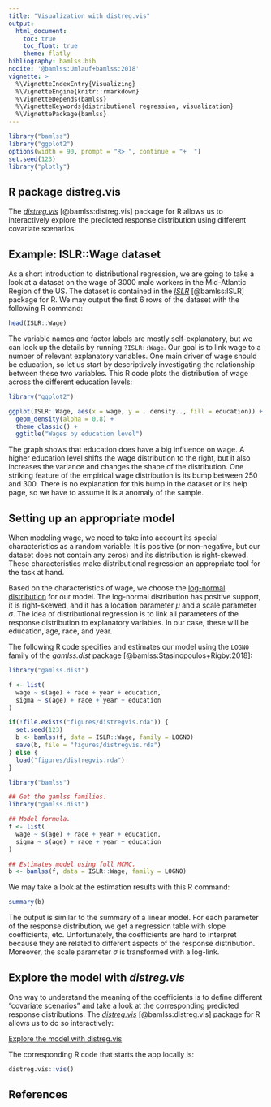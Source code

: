 ```yaml
---
title: "Visualization with distreg.vis"
output:
  html_document:
    toc: true
    toc_float: true
    theme: flatly
bibliography: bamlss.bib
nocite: '@bamlss:Umlauf+bamlss:2018'
vignette: >
  %\VignetteIndexEntry{Visualizing}
  %\VignetteEngine{knitr::rmarkdown}
  %\VignetteDepends{bamlss}
  %\VignetteKeywords{distributional regression, visualization}
  %\VignettePackage{bamlss}
---
```


```r
library("bamlss")
library("ggplot2")
options(width = 90, prompt = "R> ", continue = "+  ")
set.seed(123)
library("plotly")
```

## R package distreg.vis

The [_distreg.vis_](https://github.com/Stan125/distreg.vis) [@bamlss:distreg.vis] package for R
allows us to interactively explore the predicted response distribution using different
covariate scenarios.

## Example: ISLR::Wage dataset
As a short introduction to distributional regression, we are going to take a look at a dataset on
the wage of 3000 male workers in the Mid-Atlantic Region of the US. The dataset is contained in the
[_ISLR_](https://cran.r-project.org/package=ISLR) [@bamlss:ISLR] package for R. We may output the
first 6 rows of the dataset with the following R command:

```r
head(ISLR::Wage)
```

The variable names and factor labels are mostly self-explanatory, but we can look up the details by
running `?ISLR::Wage`. Our goal is to link wage to a number of relevant explanatory variables. One
main driver of wage should be education, so let us start by descriptively investigating the
relationship between these two variables. This R code plots the distribution of wage across the
different education levels:

```r
library("ggplot2")

ggplot(ISLR::Wage, aes(x = wage, y = ..density.., fill = education)) +
  geom_density(alpha = 0.8) +
  theme_classic() +
  ggtitle("Wages by education level")
```

The graph shows that education does have a big influence on wage. A higher education level
shifts the wage distribution to the right, but it also increases the variance and changes the
shape of the distribution. One striking feature of the empirical wage distribution is its bump
between 250 and 300. There is no explanation for this bump in the dataset or its help page, so we
have to assume it is a anomaly of the sample.

## Setting up an appropriate model

When modeling wage, we need to take into account its special characteristics as a random variable:
It is positive (or non-negative, but our dataset does not contain any zeros) and its distribution
is right-skewed. These characteristics make distributional regression an appropriate tool for the
task at hand.

Based on the characteristics of wage, we choose the
[log-normal distribution](https://en.wikipedia.org/wiki/Log-normal_distribution) for our model.
The log-normal distribution has positive support, it is right-skewed, and it has a location
parameter $\mu$ and a scale parameter $\sigma$. The idea of distributional regression is to link all
parameters of the response distribution to explanatory variables. In our case, these will be
education, age, race, and year.

The following R code specifies and estimates our model using the `LOGNO` family of the 
_gamlss.dist_ package [@bamlss:Stasinopoulos+Rigby:2018]:

```r
library("gamlss.dist")

f <- list(
  wage ~ s(age) + race + year + education,
  sigma ~ s(age) + race + year + education
)

if(!file.exists("figures/distregvis.rda")) {
  set.seed(123)
  b <- bamlss(f, data = ISLR::Wage, family = LOGNO)
  save(b, file = "figures/distregvis.rda")
} else {
  load("figures/distregvis.rda")
}
```
```r
library("bamlss")

## Get the gamlss families.
library("gamlss.dist")

## Model formula.
f <- list(
  wage ~ s(age) + race + year + education,
  sigma ~ s(age) + race + year + education
)

## Estimates model using full MCMC.
b <- bamlss(f, data = ISLR::Wage, family = LOGNO)
```

We may take a look at the estimation results with this R command:

```r
summary(b)
```

The output is similar to the summary of a linear model. For each parameter of the response
distribution, we get a regression table with slope coefficients, etc. Unfortunately, the
coefficients are hard to interpret because they are related to different aspects of the
response distribution. Moreover, the scale parameter $\sigma$ is transformed with a log-link.

## Explore the model with _distreg.vis_

One way to understand the meaning of the coefficients is to define different
"covariate scenarios" and take a look at the corresponding predicted response distributions. The
[_distreg.vis_](https://github.com/Stan125/distreg.vis) [@bamlss:distreg.vis] package
for R allows us to do so interactively:

<a target="_blank" class="btn btn-primary" href="http://141.5.104.49:3838/distreg_app/" role="button">Explore the model with distreg.vis</a>

The corresponding R code that starts the app locally is:
```r
distreg.vis::vis()
```

## References

